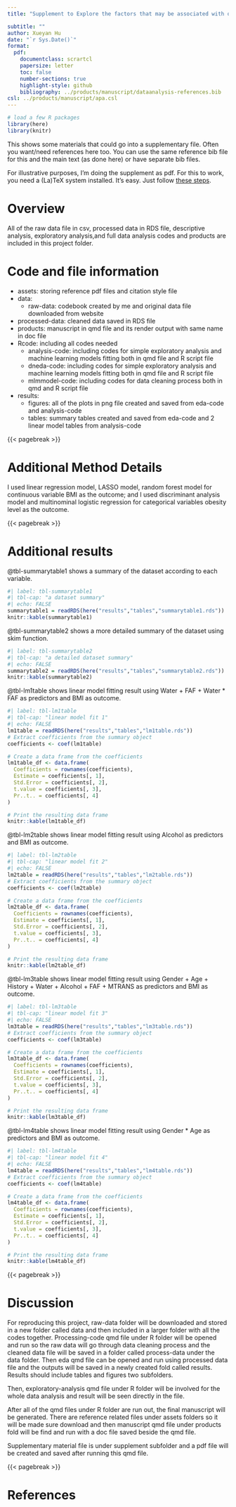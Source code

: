 ```yaml
---
title: "Supplement to Explore the factors that may be associated with obesity"

subtitle: ""
author: Xueyan Hu
date: "`r Sys.Date()`"
format:
  pdf:
    documentclass: scrartcl
    papersize: letter
    toc: false
    number-sections: true
    highlight-style: github
    bibliography: ../products/manuscript/dataanalysis-references.bib
csl: ../products/manuscript/apa.csl
---
```


```r
# load a few R packages
library(here)
library(knitr)
```

This shows some materials that could go into a supplementary file. Often you want/need references here too. You can use the same reference bib file for this and the main text (as done here) or have separate bib files.

For illustrative purposes, I'm doing the supplement as pdf. For this to work, you need a (La)TeX system installed. It's easy. Just follow [these steps](https://quarto.org/docs/output-formats/pdf-basics.html).

# Overview

All of the raw data file in csv, processed data in RDS file, descriptive analysis, exploratory analysis,and full data analysis codes and products are included in this project folder.

# Code and file information

-   assets: storing reference pdf files and citation style file
-   data:
    -   raw-data: codebook created by me and original data file downloaded from website
-   processed-data: cleaned data saved in RDS file
-   products: manuscript in qmd file and its render output with same name in doc file
-   Rcode: including all codes needed
    -   analysis-code: including codes for simple exploratory analysis and machine learning models fitting both in qmd file and R script file
    -   dneda-code: including codes for simple exploratory analysis and machine learning models fitting both in qmd file and R script file
    -   mlmmodel-code: including codes for data cleaning process both in qmd and R script file
-   results:
    -   figures: all of the plots in png file created and saved from eda-code and analysis-code
    -   tables: summary tables created and saved from eda-code and 2 linear model tables from analysis-code

{{< pagebreak >}}

# Additional Method Details

I used linear regression model, LASSO model, random forest model for continuous variable BMI as the outcome; and I used discriminant analysis model and multinominal logistic regression for categorical variables obesity level as the outcome.

{{< pagebreak >}}

# Additional results

@tbl-summarytable1 shows a summary of the dataset according to each variable.

```r
#| label: tbl-summarytable1
#| tbl-cap: "a dataset summary"
#| echo: FALSE
summarytable1 = readRDS(here("results","tables","summarytable1.rds"))
knitr::kable(summarytable1)
```

@tbl-summarytable2 shows a more detailed summary of the dataset using skim function.

```r
#| label: tbl-summarytable2
#| tbl-cap: "a detailed dataset summary"
#| echo: FALSE
summarytable2 = readRDS(here("results","tables","summarytable2.rds"))
knitr::kable(summarytable2)
```

@tbl-lm1table shows linear model fitting result using Water + FAF + Water \* FAF as predictors and BMI as outcome.

```r
#| label: tbl-lm1table
#| tbl-cap: "linear model fit 1"
#| echo: FALSE
lm1table = readRDS(here("results","tables","lm1table.rds"))
# Extract coefficients from the summary object
coefficients <- coef(lm1table)

# Create a data frame from the coefficients
lm1table_df <- data.frame(
  Coefficients = rownames(coefficients),
  Estimate = coefficients[, 1],
  Std.Error = coefficients[, 2],
  t.value = coefficients[, 3],
  Pr..t.. = coefficients[, 4]
)

# Print the resulting data frame
knitr::kable(lm1table_df)
```

@tbl-lm2table shows linear model fitting result using Alcohol as predictors and BMI as outcome.

```r
#| label: tbl-lm2table
#| tbl-cap: "linear model fit 2"
#| echo: FALSE
lm2table = readRDS(here("results","tables","lm2table.rds"))
# Extract coefficients from the summary object
coefficients <- coef(lm2table)

# Create a data frame from the coefficients
lm2table_df <- data.frame(
  Coefficients = rownames(coefficients),
  Estimate = coefficients[, 1],
  Std.Error = coefficients[, 2],
  t.value = coefficients[, 3],
  Pr..t.. = coefficients[, 4]
)

# Print the resulting data frame
knitr::kable(lm2table_df)
```

@tbl-lm3table shows linear model fitting result using Gender + Age + History + Water + Alcohol + FAF + MTRANS as predictors and BMI as outcome.

```r
#| label: tbl-lm3table
#| tbl-cap: "linear model fit 3"
#| echo: FALSE
lm3table = readRDS(here("results","tables","lm3table.rds"))
# Extract coefficients from the summary object
coefficients <- coef(lm3table)

# Create a data frame from the coefficients
lm3table_df <- data.frame(
  Coefficients = rownames(coefficients),
  Estimate = coefficients[, 1],
  Std.Error = coefficients[, 2],
  t.value = coefficients[, 3],
  Pr..t.. = coefficients[, 4]
)

# Print the resulting data frame
knitr::kable(lm3table_df)
```

@tbl-lm4table shows linear model fitting result using Gender \* Age as predictors and BMI as outcome.

```r
#| label: tbl-lm4table
#| tbl-cap: "linear model fit 4"
#| echo: FALSE
lm4table = readRDS(here("results","tables","lm4table.rds"))
# Extract coefficients from the summary object
coefficients <- coef(lm4table)

# Create a data frame from the coefficients
lm4table_df <- data.frame(
  Coefficients = rownames(coefficients),
  Estimate = coefficients[, 1],
  Std.Error = coefficients[, 2],
  t.value = coefficients[, 3],
  Pr..t.. = coefficients[, 4]
)

# Print the resulting data frame
knitr::kable(lm4table_df)
```

{{< pagebreak >}}

# Discussion

For reproducing this project, raw-data folder will be downloaded and stored in a new folder called data and then included in a larger folder with all the codes together. Processing-code qmd file under R folder will be opened and run so the raw data will go through data cleaning process and the cleaned data file will be saved in a folder called process-data under the data folder. Then eda qmd file can be opened and run using processed data file and the outputs will be saved in a newly created fold called results. Results should include tables and figures two subfolders.

Then, exploratory-analysis qmd file under R folder will be involved for the whole data analysis and result will be seen directly in the file.

After all of the qmd files under R folder are run out, the final manuscript will be generated. There are reference related files under assets folders so it will be made sure download and then manuscript qmd file under products fold will be find and run with a doc file saved beside the qmd file.

Supplementary material file is under supplement subfolder and a pdf file will be created and saved after running this qmd file.

{{< pagebreak >}}

# References
